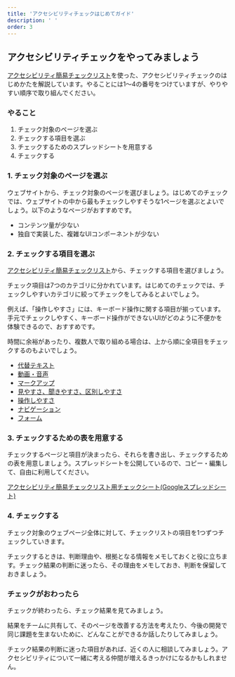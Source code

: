 ```yaml
---
title: 'アクセシビリティチェックはじめてガイド'
description: ' '
order: 3
---
```

## アクセシビリティチェックをやってみましょう

[アクセシビリティ簡易チェックリスト](/accessibility/check-list/)を使った、アクセシビリティチェックのはじめかたを解説しています。やることには1〜4の番号をつけていますが、やりやすい順序で取り組んでください。

### やること
1. チェック対象のページを選ぶ
2. チェックする項目を選ぶ
3. チェックするためのスプレッドシートを用意する
4. チェックする

### 1. チェック対象のページを選ぶ

ウェブサイトから、チェック対象のページを選びましょう。はじめてのチェックでは、ウェブサイトの中から最もチェックしやすそうな1ページを選ぶとよいでしょう。以下のようなページがおすすめです。

* コンテンツ量が少ない
* 独自で実装した、複雑なUIコンポーネントが少ない

### 2. チェックする項目を選ぶ

[アクセシビリティ簡易チェックリスト](/accessibility/check-list/)から、チェックする項目を選びましょう。

チェック項目は7つのカテゴリに分かれています。はじめてのチェックでは、チェックしやすいカテゴリに絞ってチェックをしてみるとよいでしょう。

例えば、「操作しやすさ」には、キーボード操作に関する項目が揃っています。手元でチェックしやすく、キーボード操作ができないUIがどのように不便かを体験できるので、おすすめです。

時間に余裕があったり、複数人で取り組める場合は、上から順に全項目をチェックするのもよいでしょう。

* [代替テキスト](/accessibility/check-list/#h2-0)
* [動画・音声](/accessibility/check-list/#h2-1)
* [マークアップ](/accessibility/check-list/#h2-2)
* [見やすさ、聞きやすさ、区別しやすさ](/accessibility/check-list/#h2-3)
* [操作しやすさ](/accessibility/check-list/#h2-4)
* [ナビゲーション](/accessibility/check-list/#h2-5)
* [フォーム](/accessibility/check-list/#h2-6)

### 3. チェックするための表を用意する

チェックするページと項目が決まったら、それらを書き出し、チェックするための表を用意しましょう。スプレッドシートを公開しているので、コピー・編集して、自由に利用してください。

[アクセシビリティ簡易チェックリスト用チェックシート(Googleスプレッドシート)](__TBD__)

### 4. チェックする

チェック対象のウェブページ全体に対して、チェックリストの項目を1つずつチェックしていきます。

チェックするときは、判断理由や、根拠となる情報をメモしておくと役に立ちます。チェック結果の判断に迷ったら、その理由をメモしておき、判断を保留しておきましょう。

### チェックがおわったら

チェックが終わったら、チェック結果を見てみましょう。

結果をチームに共有して、そのページを改善する方法を考えたり、今後の開発で同じ課題を生まないために、どんなことができるか話したりしてみましょう。

チェック結果の判断に迷った項目があれば、近くの人に相談してみましょう。アクセシビリティについて一緒に考える仲間が増えるきっかけになるかもしれません。